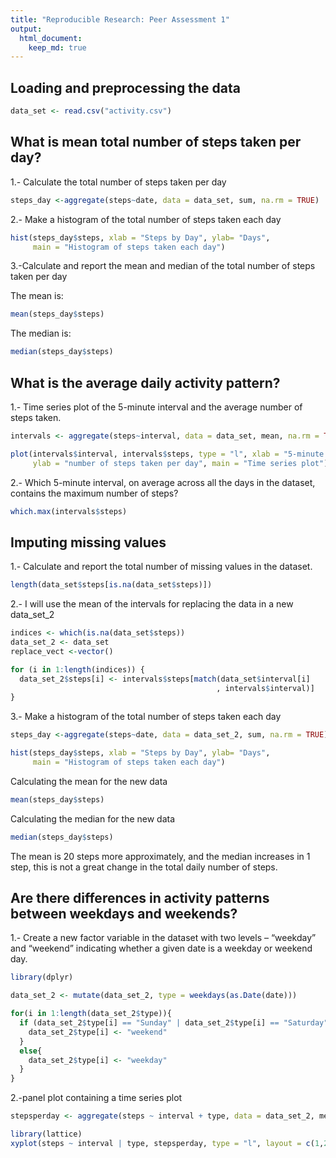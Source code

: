 ```yaml
---
title: "Reproducible Research: Peer Assessment 1"
output: 
  html_document:
    keep_md: true
---
```



## Loading and preprocessing the data
```r

data_set <- read.csv("activity.csv")

```


## What is mean total number of steps taken per day?

1.- Calculate the total number of steps taken per day
```r

steps_day <-aggregate(steps~date, data = data_set, sum, na.rm = TRUE)

```

2.- Make a histogram of the total number of steps taken each day
```r
hist(steps_day$steps, xlab = "Steps by Day", ylab= "Days", 
     main = "Histogram of steps taken each day")

```

3.-Calculate and report the mean and median of the total number of steps taken per day

The mean is:
```r

mean(steps_day$steps)


```

The median is:

```r

median(steps_day$steps)


```

## What is the average daily activity pattern?

1.- Time series plot of the 5-minute interval and the average number of steps taken.
```r
intervals <- aggregate(steps~interval, data = data_set, mean, na.rm = TRUE)

plot(intervals$interval, intervals$steps, type = "l", xlab = "5-minute intervals", 
     ylab = "number of steps taken per day", main = "Time series plot")

```

2.- Which 5-minute interval, on average across all the days in the dataset, contains the maximum number of steps?
```r

which.max(intervals$steps)

```

## Imputing missing values

1.- Calculate and report the total number of missing values in the dataset.
```r

length(data_set$steps[is.na(data_set$steps)])

```

2.- I will use the mean of the intervals for replacing the data in a new data_set_2
```r

indices <- which(is.na(data_set$steps))
data_set_2 <- data_set
replace_vect <-vector()

for (i in 1:length(indices)) {
  data_set_2$steps[i] <- intervals$steps[match(data_set$interval[i]
                                              , intervals$interval)]
}

```


3.- Make a histogram of the total number of steps taken each day 

```r
steps_day <-aggregate(steps~date, data = data_set_2, sum, na.rm = TRUE)

hist(steps_day$steps, xlab = "Steps by Day", ylab= "Days", 
     main = "Histogram of steps taken each day")

```

Calculating the mean for the new data

```r

mean(steps_day$steps)


```

Calculating the median for the new data

```r

median(steps_day$steps)


```

The mean is 20 steps more approximately, and the median increases in 1 step, this is not a great change in the total daily number of steps.

## Are there differences in activity patterns between weekdays and weekends?

1.- Create a new factor variable in the dataset with two levels – “weekday” and “weekend” indicating whether a given date is a weekday or weekend day.
```r
library(dplyr)

data_set_2 <- mutate(data_set_2, type = weekdays(as.Date(date)))

for(i in 1:length(data_set_2$type)){
  if (data_set_2$type[i] == "Sunday" | data_set_2$type[i] == "Saturday"){
    data_set_2$type[i] <- "weekend"
  }
  else{
    data_set_2$type[i] <- "weekday"
  }
}


```


2.-panel plot containing a time series plot
```r
stepsperday <- aggregate(steps ~ interval + type, data = data_set_2, mean)

library(lattice)
xyplot(steps ~ interval | type, stepsperday, type = "l", layout = c(1,2), xlab="Interval", ylab="Number of Steps")

```
